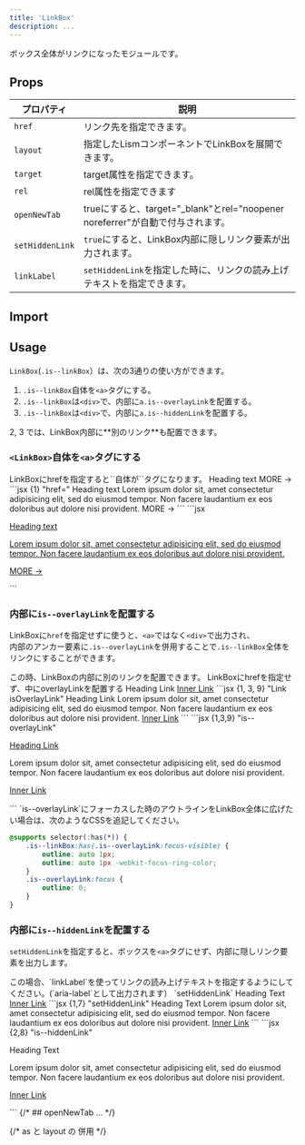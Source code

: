 ```yaml
---
title: 'LinkBox'
description: ...
---
```


ボックス全体がリンクになったモジュールです。

## Props

| プロパティ | 説明 |
|---|---|
|`href`|リンク先を指定できます。|
|`layout`|指定したLismコンポーネントでLinkBoxを展開できます。|
|`target`|target属性を指定できます。|
|`rel`|rel属性を指定できます|
|`openNewTab`|trueにすると、target="_blank"とrel="noopener noreferrer"が自動で付与されます。|
|`setHiddenLink`|`true`にすると、LinkBox内部に隠しリンク要素が出力されます。|
|`linkLabel`|`setHiddenLink`を指定した時に、リンクの読み上げテキストを指定できます。|


## Import

<ImportCode component='LinkBox, Link' />


## Usage

`LinkBox`(`.is--linkBox`）は、次の3通りの使い方ができます。

1. `.is--linkBox`自体を`<a>`タグにする。
2. `.is--linkBox`は`<div>`で、内部に`a.is--overlayLink`を配置する。
3. `.is--linkBox`は`<div>`で、内部に`a.is--hiddenLink`を配置する。

<Callout type='info'>
2, 3 では、LinkBox内部に**別のリンク**も配置できます。
</Callout>

### `<LinkBox>`自体を`<a>`タグにする

<Preview>
	<PreviewTitle id='boxlink01'>
		LinkBoxにhrefを指定すると`<LinkBox>`自体が`<a>`タグになります。
	</PreviewTitle>
	<PreviewArea resize p={10}>
		<LinkBox href='#boxlink01' p='box:l' bgc='base' bdc='divider' bd bdrs='4'>
			<Text fz='xl' fw='bold'>Heading text</Text>
			<DammyText length='m' c='content-2' lh='s' mbs={20} />
			<Text fz='s' c='content-2' ta='r' lh='1' mbs={5}>MORE →</Text>
		</LinkBox>
	</PreviewArea>
	<PreviewCode slot='tab' label='JSX'>
		```jsx {1} "href="
		<LinkBox href='#boxlink01' p='box:l' bgc='base' bdc='divider' bd bdrs='4'>
			<Text fz='xl' fw='bold'>Heading text</Text>
			<Text c='content-2' lh='s' mbs={20}>
				Lorem ipsum dolor sit, amet consectetur adipisicing elit, sed do eiusmod tempor. Non facere laudantium ex eos doloribus aut dolore nisi provident.
			</Text>
			<Text fz='s' c='content-2' ta='r' mbs={10}>MORE →</Text>
		</LinkBox>
		```
	</PreviewCode>
	<PreviewCode slot='tab' label='HTML'>
		```jsx
		<a class="is--linkBox -hov:fade -p:box:l -bgc:base -bd: -bdc:divider -bdrs:l" href="#boxlink01">
			<p class="-fz:xl -fw:b">Heading text</p>
			<p class="-c:content-2 -lh:s -mbs:20">Lorem ipsum dolor sit, amet consectetur adipisicing elit, sed do eiusmod tempor. Non facere laudantium ex eos doloribus aut dolore nisi provident.</p>
			<p class="-fz:s -c:content-2 -ta:r -lh:1 -mbs:5">MORE →</p>
		</a>
		```
	</PreviewCode>
</Preview>


### 内部に`is--overlayLink`を配置する

LinkBoxに`href`を指定せずに使うと、`<a>`ではなく`<div>`で出力され、  
内部のアンカー要素に`.is--overlayLink`を併用することで`.is--linkBox`全体をリンクにすることができます。

<Callout type='info'>
この時、LinkBoxの内部に別のリンクを配置できます。
</Callout>

<Preview>
	<PreviewTitle id='boxlink02'>LinkBoxにhrefを指定せず、中にoverlayLinkを配置する</PreviewTitle>
	<PreviewArea p={30}>
		<LinkBox p='box:l' bgc='base' bdc='divider' bd bdrs='4'>
			<Text fz='xl' fw='bold'>
				<Link isOverlayLink href='#boxlink02'>Heading Link</Link>
			</Text>
			<DammyText length='m' c='content-2' lh='s' mbs={20} />
			<Text mbs={10} id='inner-link'>
				<a href='#inner-link'>Inner Link</a>
			</Text>
		</LinkBox>
	</PreviewArea>
	<PreviewCode slot='tab' label='JSX'>
		```jsx {1, 3, 9} "Link isOverlayLink"
		<LinkBox p='box:l' bgc='base' bdc='divider' bd bdrs='4'>
			<Text fz='xl' fw='bold'>
				<Link isOverlayLink href='#boxlink02'>Heading Link</Link>
			</Text>
			<Text c='content-2' lh='s' mbs={20}>
				Lorem ipsum dolor sit, amet consectetur adipisicing elit, sed do eiusmod tempor. Non facere laudantium ex eos doloribus aut dolore nisi provident.
			</Text>
			<Text mbs={10} id='inner-link02'>
				<a href='#inner-link02'>Inner Link</a>
			</Text>
		</LinkBox>
		```
	</PreviewCode>
	<PreviewCode slot='tab' label='HTML'>
		```jsx {1,3,9} "is--overlayLink"
		<div class="is--linkBox -hov:fade -p:box:l -bgc:base -bd: -bdc:divider -bdrs:l">
			<p class="-fz:xl -fw:b">
				<a class="is--overlayLink" href="#boxlink02">Heading Link</a>
			</p>
			<p class="-c:content-2 -lh:s -mbs:20">
				Lorem ipsum dolor sit, amet consectetur adipisicing elit, sed do eiusmod tempor. Non facere laudantium ex eos doloribus aut dolore nisi provident.
			</p>
			<p class="-mbs:10" id="inner-link">
				<a href="#inner-link">Inner Link</a>
			</p>
		</div>
		```
	</PreviewCode>
</Preview>


<Note type='info' isFlow='s'>
`is--overlayLink`にフォーカスした時のアウトラインをLinkBox全体に広げたい場合は、次のようなCSSを追記してください。

```css
@supports selector(:has(*)) {
	.is--linkBox:has(.is--overlayLink:focus-visible) {
		outline: auto 1px;
		outline: auto 1px -webkit-focus-ring-color;
	}
	.is--overlayLink:focus {
		outline: 0;
	}
}
```
</Note>

### 内部に`is--hiddenLink`を配置する

`setHiddenLink`を指定すると、ボックスを`<a>`タグにせず、内部に隠しリンク要素を出力します。

<Callout type='info'>
この場合、`linkLabel`を使ってリンクの読み上げテキストを指定するようにしてください。(`aria-label`として出力されます）
</Callout>

<Preview>
	<PreviewTitle id='boxlink03'>`setHiddenLink`</PreviewTitle>
	<PreviewArea p={30}>
		<LinkBox href='#boxlink03' setHiddenLink linkLabel='リンクだよ' p='box:l' bgc='base' bdc='divider' bd bdrs='4'>
			<Text fz='xl' fw='bold'>Heading Text</Text>
			<DammyText length='m' c='content-2' lh='s' mbs={20} />
			<Text mbs={10} id='inner-link03'>
				<a href='#inner-link03'>Inner Link</a>
			</Text>
		</LinkBox>
	</PreviewArea>
	<PreviewCode slot='tab' label='JSX'>
		```jsx {1,7} "setHiddenLink"
		<LinkBox href='#boxlink03' setHiddenLink linkLabel='リンクだよ' p='box:l' bgc='base' bdc='divider' bd bdrs='4'>
			<Text fz='xl' fw='bold'>Heading Text</Text>
			<Text c='content-2' lh='s' mbs={20}>
				Lorem ipsum dolor sit, amet consectetur adipisicing elit, sed do eiusmod tempor. Non facere laudantium ex eos doloribus aut dolore nisi provident.
			</Text>
			<Text mbs={10} id='inner-link03'>
				<a href='#inner-link03'>Inner Link</a>
			</Text>
		</LinkBox>
		```
	</PreviewCode>
	<PreviewCode slot='tab' label='HTML'>
		```jsx {2,8} "is--hiddenLink"
		<div class="is--linkBox -hov:fade -p:box:l -bgc:base -bd: -bdc:divider -bdrs:l">
			<a class="is--hiddenLink is--skipFlow" href="#boxlink03" aria-label='リンクだよ'></a>
			<p class="-fz:xl -fw:b">Heading Text</p>
			<p class="-c:content-2 -lh:s -mbs:20">
				Lorem ipsum dolor sit, amet consectetur adipisicing elit, sed do eiusmod tempor. Non facere laudantium ex eos doloribus aut dolore nisi provident.
			</p>
			<p class="-mbs:10" id="inner-link03">
				<a href="#inner-link03">Inner Link</a>
			</p>
		</div>
		```
	</PreviewCode>
</Preview>


<Spacer h='50' />
{/* ## openNewTab
... */}


{/* as と layout の 併用 */}


